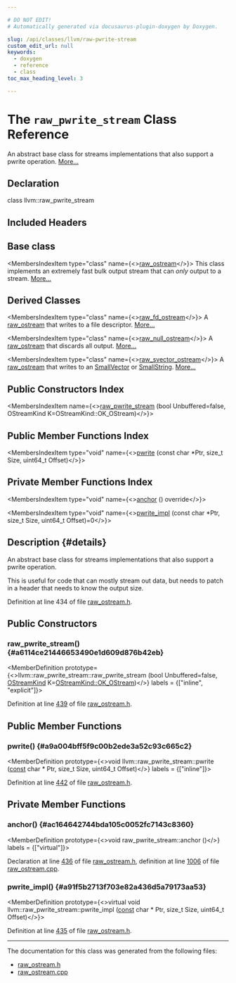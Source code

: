 ```yaml
---

# DO NOT EDIT!
# Automatically generated via docusaurus-plugin-doxygen by Doxygen.

slug: /api/classes/llvm/raw-pwrite-stream
custom_edit_url: null
keywords:
  - doxygen
  - reference
  - class
toc_max_heading_level: 3

---
```





# The `raw_pwrite_stream` Class Reference

<DoxygenPage pluginConfig={pluginConfig}>

An abstract base class for streams implementations that also support a pwrite operation. <a href="#details">More...</a>

## Declaration

<CodeBlock>class llvm::raw_pwrite_stream</CodeBlock>

## Included Headers

<IncludesList>
<IncludesListItem
  filePath="llvm/Support/raw_ostream.h"
  permalink="/docs/api/files/include/include/llvm/include/llvm/support/raw-ostream-h"
  isLocal="true" />
</IncludesList>

## Base class

<MembersIndex>

<MembersIndexItem
  type="class"
  name={<><a href="/docs/api/classes/llvm/raw-ostream">raw&#95;ostream</a></>}>
This class implements an extremely fast bulk output stream that can <em>only</em> output to a stream. <a href="/docs/api/classes/llvm/raw-ostream/#details">More...</a>
</MembersIndexItem>

</MembersIndex>

## Derived Classes

<MembersIndex>

<MembersIndexItem
  type="class"
  name={<><a href="/docs/api/classes/llvm/raw-fd-ostream">raw&#95;fd&#95;ostream</a></>}>
A <a href="/docs/api/classes/llvm/raw-ostream">raw&#95;ostream</a> that writes to a file descriptor. <a href="/docs/api/classes/llvm/raw-fd-ostream/#details">More...</a>
</MembersIndexItem>

<MembersIndexItem
  type="class"
  name={<><a href="/docs/api/classes/llvm/raw-null-ostream">raw&#95;null&#95;ostream</a></>}>
A <a href="/docs/api/classes/llvm/raw-ostream">raw&#95;ostream</a> that discards all output. <a href="/docs/api/classes/llvm/raw-null-ostream/#details">More...</a>
</MembersIndexItem>

<MembersIndexItem
  type="class"
  name={<><a href="/docs/api/classes/llvm/raw-svector-ostream">raw&#95;svector&#95;ostream</a></>}>
A <a href="/docs/api/classes/llvm/raw-ostream">raw&#95;ostream</a> that writes to an <a href="/docs/api/classes/llvm/smallvector">SmallVector</a> or <a href="/docs/api/classes/llvm/smallstring">SmallString</a>. <a href="/docs/api/classes/llvm/raw-svector-ostream/#details">More...</a>
</MembersIndexItem>

</MembersIndex>

## Public Constructors Index

<MembersIndex>

<MembersIndexItem
  name={<><a href="#a6114ce21446653490e1d609d876b42eb">raw&#95;pwrite&#95;stream</a> (bool Unbuffered=false, OStreamKind K=OStreamKind::OK&#95;OStream)</>}>
</MembersIndexItem>

</MembersIndex>

## Public Member Functions Index

<MembersIndex>

<MembersIndexItem
  type="void"
  name={<><a href="#a9a004bff5f9c00b2ede3a52c93c665c2">pwrite</a> (const char &#42;Ptr, size&#95;t Size, uint64&#95;t Offset)</>}>
</MembersIndexItem>

</MembersIndex>

## Private Member Functions Index

<MembersIndex>

<MembersIndexItem
  type="void"
  name={<><a href="#ac164642744bda105c0052fc7143c8360">anchor</a> () override</>}>
</MembersIndexItem>

<MembersIndexItem
  type="void"
  name={<><a href="#a91f5b2713f703e82a436d5a79173aa53">pwrite&#95;impl</a> (const char &#42;Ptr, size&#95;t Size, uint64&#95;t Offset)=0</>}>
</MembersIndexItem>

</MembersIndex>

## Description {#details}

An abstract base class for streams implementations that also support a pwrite operation.

This is useful for code that can mostly stream out data, but needs to patch in a header that needs to know the output size.

Definition at line 434 of file <a href="/docs/api/files/include/include/llvm/include/llvm/support/raw-ostream-h">raw&#95;ostream.h</a>.

<SectionDefinition>

## Public Constructors

### raw&#95;pwrite&#95;stream() {#a6114ce21446653490e1d609d876b42eb}

<MemberDefinition
  prototype={<>llvm::raw&#95;pwrite&#95;stream::raw&#95;pwrite&#95;stream (bool Unbuffered=false, <a href="/docs/api/classes/llvm/raw-ostream/#ad85a9ad7858d658c954afde33bcf3d43">OStreamKind</a> K=<a href="/docs/api/classes/llvm/raw-ostream/#ad85a9ad7858d658c954afde33bcf3d43a2bdd687fb19e606203cb02f5c50bf07b">OStreamKind::OK&#95;OStream</a>)</>}
  labels = {["inline", "explicit"]}>

Definition at line <a href="/docs/api/files/include/include/llvm/include/llvm/support/raw-ostream-h/#l00439">439</a> of file <a href="/docs/api/files/include/include/llvm/include/llvm/support/raw-ostream-h">raw&#95;ostream.h</a>.
</MemberDefinition>

</SectionDefinition>

<SectionDefinition>

## Public Member Functions

### pwrite() {#a9a004bff5f9c00b2ede3a52c93c665c2}

<MemberDefinition
  prototype={<>void llvm::raw&#95;pwrite&#95;stream::pwrite (<a href="/docs/api/files/lib/lib/target/lib/target/aarch64/aarch64promoteconstant-cpp/#a90f8350fecae261c25be85d38b451bff">const</a> char &#42; Ptr, size&#95;t Size, uint64&#95;t Offset)</>}
  labels = {["inline"]}>

Definition at line <a href="/docs/api/files/include/include/llvm/include/llvm/support/raw-ostream-h/#l00442">442</a> of file <a href="/docs/api/files/include/include/llvm/include/llvm/support/raw-ostream-h">raw&#95;ostream.h</a>.
</MemberDefinition>

</SectionDefinition>

<SectionDefinition>

## Private Member Functions

### anchor() {#ac164642744bda105c0052fc7143c8360}

<MemberDefinition
  prototype={<>void raw&#95;pwrite&#95;stream::anchor ()</>}
  labels = {["virtual"]}>

Declaration at line <a href="/docs/api/files/include/include/llvm/include/llvm/support/raw-ostream-h/#l00436">436</a> of file <a href="/docs/api/files/include/include/llvm/include/llvm/support/raw-ostream-h">raw&#95;ostream.h</a>, definition at line <a href="/docs/api/files/lib/lib/support/raw-ostream-cpp/#l01006">1006</a> of file <a href="/docs/api/files/lib/lib/support/raw-ostream-cpp">raw&#95;ostream.cpp</a>.
</MemberDefinition>

### pwrite&#95;impl() {#a91f5b2713f703e82a436d5a79173aa53}

<MemberDefinition
  prototype={<>virtual void llvm::raw&#95;pwrite&#95;stream::pwrite&#95;impl (<a href="/docs/api/files/lib/lib/target/lib/target/aarch64/aarch64promoteconstant-cpp/#a90f8350fecae261c25be85d38b451bff">const</a> char &#42; Ptr, size&#95;t Size, uint64&#95;t Offset)</>}>

Definition at line <a href="/docs/api/files/include/include/llvm/include/llvm/support/raw-ostream-h/#l00435">435</a> of file <a href="/docs/api/files/include/include/llvm/include/llvm/support/raw-ostream-h">raw&#95;ostream.h</a>.
</MemberDefinition>

</SectionDefinition>

<hr/>

The documentation for this class was generated from the following files:

<ul>
<li><a href="/docs/api/files/include/include/llvm/include/llvm/support/raw-ostream-h">raw_ostream.h</a></li>
<li><a href="/docs/api/files/lib/lib/support/raw-ostream-cpp">raw_ostream.cpp</a></li>
</ul>

</DoxygenPage>
